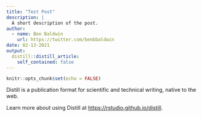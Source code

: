 ```yaml
---
title: "Test Post"
description: |
  A short description of the post.
author:
  - name: Ben Baldwin
    url: https://twitter.com/benbbaldwin
date: 02-13-2021
output:
  distill::distill_article:
    self_contained: false
---
```



```r
knitr::opts_chunk$set(echo = FALSE)
```

Distill is a publication format for scientific and technical writing, native to the web.

Learn more about using Distill at <https://rstudio.github.io/distill>.


